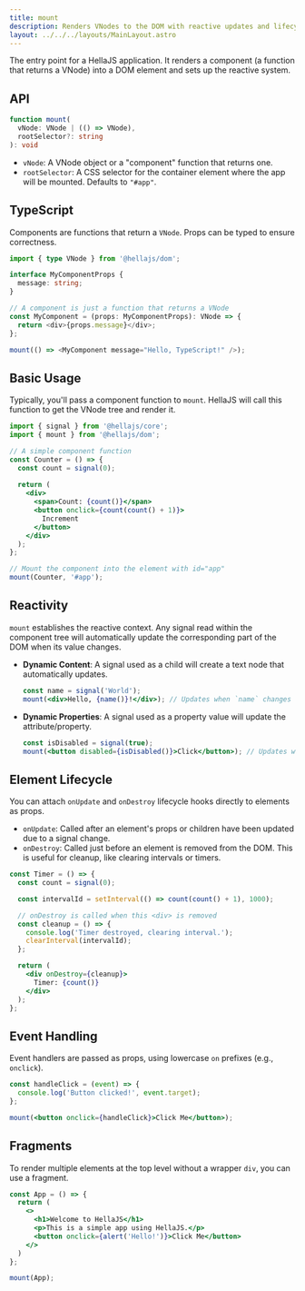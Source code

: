 ```yaml
---
title: mount
description: Renders VNodes to the DOM with reactive updates and lifecycle management.
layout: ../../../layouts/MainLayout.astro
---
```


The entry point for a HellaJS application. It renders a component (a function that returns a VNode) into a DOM element and sets up the reactive system.

## API

```typescript
function mount(
  vNode: VNode | (() => VNode), 
  rootSelector?: string
): void
```
- `vNode`: A VNode object or a "component" function that returns one.
- `rootSelector`: A CSS selector for the container element where the app will be mounted. Defaults to `"#app"`.

## TypeScript

Components are functions that return a `VNode`. Props can be typed to ensure correctness.

```typescript
import { type VNode } from '@hellajs/dom';

interface MyComponentProps {
  message: string;
}

// A component is just a function that returns a VNode
const MyComponent = (props: MyComponentProps): VNode => {
  return <div>{props.message}</div>;
};

mount(() => <MyComponent message="Hello, TypeScript!" />);
```

## Basic Usage

Typically, you'll pass a component function to `mount`. HellaJS will call this function to get the VNode tree and render it.

```jsx
import { signal } from '@hellajs/core';
import { mount } from '@hellajs/dom';

// A simple component function
const Counter = () => {
  const count = signal(0);
  
  return (
    <div>
      <span>Count: {count()}</span>
      <button onclick={count(count() + 1)}>
        Increment
      </button>
    </div>
  );
};

// Mount the component into the element with id="app"
mount(Counter, '#app');
```

## Reactivity

`mount` establishes the reactive context. Any signal read within the component tree will automatically update the corresponding part of the DOM when its value changes.

- **Dynamic Content**: A signal used as a child will create a text node that automatically updates.
  ```jsx
  const name = signal('World');
  mount(<div>Hello, {name()}!</div>); // Updates when `name` changes
  ```
- **Dynamic Properties**: A signal used as a property value will update the attribute/property.
  ```jsx
  const isDisabled = signal(true);
  mount(<button disabled={isDisabled()}>Click</button>); // Updates when `isDisabled` changes
  ```

## Element Lifecycle

You can attach `onUpdate` and `onDestroy` lifecycle hooks directly to elements as props.

- `onUpdate`: Called after an element's props or children have been updated due to a signal change.
- `onDestroy`: Called just before an element is removed from the DOM. This is useful for cleanup, like clearing intervals or timers.

```jsx
const Timer = () => {
  const count = signal(0);

  const intervalId = setInterval(() => count(count() + 1), 1000);

  // onDestroy is called when this <div> is removed
  const cleanup = () => {
    console.log('Timer destroyed, clearing interval.');
    clearInterval(intervalId);
  };

  return (
    <div onDestroy={cleanup}>
      Timer: {count()}
    </div>
  );
};
```

## Event Handling

Event handlers are passed as props, using lowercase `on` prefixes (e.g., `onclick`).

```jsx
const handleClick = (event) => {
  console.log('Button clicked!', event.target);
};

mount(<button onclick={handleClick}>Click Me</button>);
```

## Fragments

To render multiple elements at the top level without a wrapper `div`, you can use a fragment.

```jsx
const App = () => {
  return (
    <>
      <h1>Welcome to HellaJS</h1>
      <p>This is a simple app using HellaJS.</p>
      <button onclick={alert('Hello!')}>Click Me</button>
    </>
  )
};

mount(App);
```